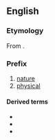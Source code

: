 {{also|physio}}

==English==

===Etymology===
{{PIE root|en|bʰuH}}
From {{etyl|grc|en}} {{m|grc|φύσις||nature}}.

===Prefix===
{{en-prefix}}

# [[nature]]
# [[physical]]

====Derived terms====
* {{l|en|physiognomy}}
* {{l|en|physiography}}
* {{l|en|physiotherapy}}
